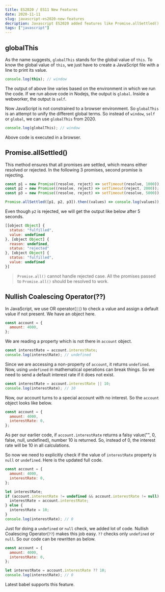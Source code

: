 ```yaml
---
title: ES2020 / ES11 New Features
date: 2020-11-11
slug: javascript-es2020-new-features
decription: Javascript ES2020 added features like Promise.allSettled(), Nullish coalescing operator and globalThis.
tags: ["javascript"]
---
```


## globalThis

As the name suggests, `globalThis` stands for the global value of `this`. To know the global value of `this`, we just have to create a JavaScript file with a line to print its value.

```javascript
console.log(this); // window
```

The output of above line varies based on the environment in which we run the code. If we run above code in Nodejs, the output is `global`. Inside a webworker, the output is `self`.

Now JavaScript is not constrained to a browser environment. So `globalThis` is an attempt to unify the different global terms. So instead of `window`, `self` or `global`, we can use `globalThis` from 2020.

```javascript
console.log(globalThis); // window
```

Above code is executed in a browser.

## Promise.allSettled()

This method ensures that all promises are settled, which means either resolved or rejected. In the following 3 promises, second promise is rejecting.

```javascript
const p1 = new Promise((resolve, reject) => setTimeout(resolve, 1000));
const p2 = new Promise((resolve, reject) => setTimeout(reject, 2000));
const p3 = new Promise((resolve, reject) => setTimeout(resolve, 5000));

Promise.allSettled([p1, p2, p3]).then((values) => console.log(values));
```

Even though `p2` is rejected, we will get the output like below after 5 seconds.

```javascript
[[object Object] {
  status: "fulfilled",
  value: undefined
}, [object Object] {
  reason: undefined,
  status: "rejected"
}, [object Object] {
  status: "fulfilled",
  value: undefined
}]
```

> `Promise.all()` cannot handle rejected case. All the promises passed to `Promise.all()` should be resolved to work.

## Nullish Coalescing Operator(??)

In JavaScript, we use OR operator(`||`) to check a value and assign a default value if not present. We have an object here.

```javascript
const account = {
  amount: 4000,
};
```

We are reading a property which is not there in `account` object.

```javascript
const interestRate = account.interestRate;
console.log(interestRate); // undefined
```

Since we are accessing a non-property of `account`, it returns `undefined`. Now, using `undefined` in mathematical operations can break things. So we need to send a default interest rate if it does not exist.

```javascript
const interestRate = account.interestRate || 10;
console.log(interestRate); // 10
```

Now, our account turns to a special account with no interest. So the `account` object looks like below.

```javascript
const account = {
  amount: 4000,
  interestRate: 0,
};
```

As per our earlier code, if `account.interestRate` returns a falsy value("", 0, false, null, undefined), number 10 is returned. So, instead of 0, the interest rate will be 10 in all calculations.

So now we need to explicitly check if the value of `interestRate` property is `null` or `undefined`. Here is the updated full code.

```javascript
const account = {
  amount: 4000,
  interestRate: 0,
};

let interestRate;
if (account.interestRate != undefined && account.interestRate != null) {
  interestRate = account.interestRate;
} else {
  interestRate = 10;
}
console.log(interestRate); // 0
```

Just for doing a `undefined` or `null` check, we added lot of code. Nullish Coalescing Operator(`??`) makes this job easy. `??` checks only `undefined` or `null`. So our code can be rewritten as below.

```javascript
const account = {
  amount: 4000,
  interestRate: 0,
};

let interestRate = account.interestRate ?? 10;
console.log(interestRate); // 0
```

Latest babel supports this feature.

